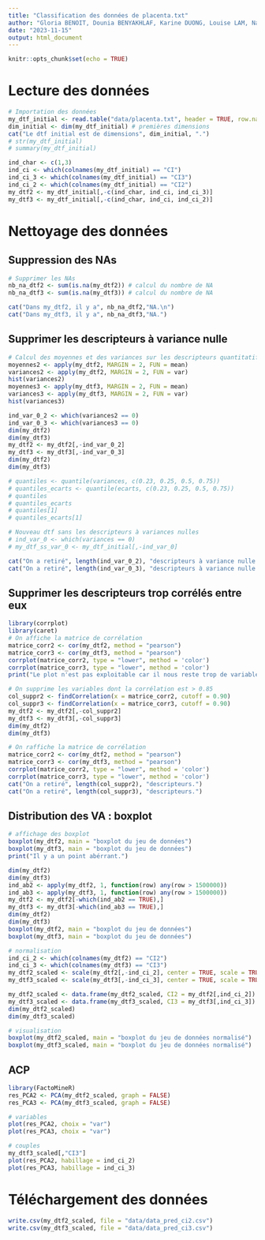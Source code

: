 ```yaml
---
title: "Classification des données de placenta.txt"
author: "Gloria BENOIT, Dounia BENYAKHLAF, Karine DUONG, Louise LAM, Nadezhda ZHUKOVA"
date: "2023-11-15"
output: html_document
---
```


```r
knitr::opts_chunk$set(echo = TRUE)
```
# Lecture des données
```r
# Importation des données 
my_dtf_initial <- read.table("data/placenta.txt", header = TRUE, row.names = "NOM", dec = ".") # Première ligne et colonne en indice
dim_initial <- dim(my_dtf_initial) # premières dimensions
cat("Le dtf initial est de dimensions", dim_initial, ".")
# str(my_dtf_initial)
# summary(my_dtf_initial)

ind_char <- c(1,3)
ind_ci <- which(colnames(my_dtf_initial) == "CI")
ind_ci_3 <- which(colnames(my_dtf_initial) == "CI3")
ind_ci_2 <- which(colnames(my_dtf_initial) == "CI2")
my_dtf2 <- my_dtf_initial[,-c(ind_char, ind_ci, ind_ci_3)]
my_dtf3 <- my_dtf_initial[,-c(ind_char, ind_ci, ind_ci_2)]
```

# Nettoyage des données
## Suppression des NAs
```r
# Supprimer les NAs
nb_na_dtf2 <- sum(is.na(my_dtf2)) # calcul du nombre de NA
nb_na_dtf3 <- sum(is.na(my_dtf3)) # calcul du nombre de NA

cat("Dans my_dtf2, il y a", nb_na_dtf2,"NA.\n")
cat("Dans my_dtf3, il y a", nb_na_dtf3,"NA.")
```

## Supprimer les descripteurs à variance nulle
```r
# Calcul des moyennes et des variances sur les descripteurs quantitatifs
moyennes2 <- apply(my_dtf2, MARGIN = 2, FUN = mean)
variances2 <- apply(my_dtf2, MARGIN = 2, FUN = var) 
hist(variances2)
moyennes3 <- apply(my_dtf3, MARGIN = 2, FUN = mean)
variances3 <- apply(my_dtf3, MARGIN = 2, FUN = var) 
hist(variances3)

ind_var_0_2 <- which(variances2 == 0)
ind_var_0_3 <- which(variances3 == 0)
dim(my_dtf2)
dim(my_dtf3)
my_dtf2 <- my_dtf2[,-ind_var_0_2]
my_dtf3 <- my_dtf3[,-ind_var_0_3]
dim(my_dtf2)
dim(my_dtf3)

# quantiles <- quantile(variances, c(0.23, 0.25, 0.5, 0.75))
# quantiles_ecarts <- quantile(ecarts, c(0.23, 0.25, 0.5, 0.75))
# quantiles
# quantiles_ecarts
# quantiles[1]
# quantiles_ecarts[1]

# Nouveau dtf sans les descripteurs à variances nulles
# ind_var_0 <- which(variances == 0)
# my_dtf_ss_var_0 <- my_dtf_initial[,-ind_var_0]

cat("On a retiré", length(ind_var_0_2), "descripteurs à variance nulle.")
cat("On a retiré", length(ind_var_0_3), "descripteurs à variance nulle.")
```

## Supprimer les descripteurs trop corrélés entre eux
```r
library(corrplot)
library(caret)
# On affiche la matrice de corrélation
matrice_corr2 <- cor(my_dtf2, method = "pearson")
matrice_corr3 <- cor(my_dtf3, method = "pearson")
corrplot(matrice_corr2, type = "lower", method = 'color')
corrplot(matrice_corr3, type = "lower", method = 'color')
print("Le plot n'est pas exploitable car il nous reste trop de variables. Supprimons les variables trop corrélées.")

# On supprime les variables dont la corrélation est > 0.85
col_suppr2 <- findCorrelation(x = matrice_corr2, cutoff = 0.90)
col_suppr3 <- findCorrelation(x = matrice_corr3, cutoff = 0.90)
my_dtf2 <- my_dtf2[,-col_suppr2]
my_dtf3 <- my_dtf3[,-col_suppr3]
dim(my_dtf2)
dim(my_dtf3)

# On raffiche la matrice de corrélation
matrice_corr2 <- cor(my_dtf2, method = "pearson")
matrice_corr3 <- cor(my_dtf3, method = "pearson")
corrplot(matrice_corr2, type = "lower", method = 'color')
corrplot(matrice_corr3, type = "lower", method = 'color')
cat("On a retiré", length(col_suppr2), "descripteurs.")
cat("On a retiré", length(col_suppr3), "descripteurs.")
```

## Distribution des VA : boxplot
```r
# affichage des boxplot
boxplot(my_dtf2, main = "boxplot du jeu de données")
boxplot(my_dtf3, main = "boxplot du jeu de données")
print("Il y a un point abérrant.")

dim(my_dtf2)
dim(my_dtf3)
ind_ab2 <- apply(my_dtf2, 1, function(row) any(row > 1500000))
ind_ab3 <- apply(my_dtf3, 1, function(row) any(row > 1500000))
my_dtf2 <- my_dtf2[-which(ind_ab2 == TRUE),]
my_dtf3 <- my_dtf3[-which(ind_ab3 == TRUE),]
dim(my_dtf2)
dim(my_dtf3)
boxplot(my_dtf2, main = "boxplot du jeu de données")
boxplot(my_dtf3, main = "boxplot du jeu de données")

# normalisation
ind_ci_2 <- which(colnames(my_dtf2) == "CI2")
ind_ci_3 <- which(colnames(my_dtf3) == "CI3")
my_dtf2_scaled <- scale(my_dtf2[,-ind_ci_2], center = TRUE, scale = TRUE)
my_dtf3_scaled <- scale(my_dtf3[,-ind_ci_3], center = TRUE, scale = TRUE)

my_dtf2_scaled <- data.frame(my_dtf2_scaled, CI2 = my_dtf2[,ind_ci_2])
my_dtf3_scaled <- data.frame(my_dtf3_scaled, CI3 = my_dtf3[,ind_ci_3])
dim(my_dtf2_scaled)
dim(my_dtf3_scaled)

# visualisation
boxplot(my_dtf2_scaled, main = "boxplot du jeu de données normalisé")
boxplot(my_dtf3_scaled, main = "boxplot du jeu de données normalisé")
```

## ACP
```r
library(FactoMineR)
res_PCA2 <- PCA(my_dtf2_scaled, graph = FALSE)
res_PCA3 <- PCA(my_dtf3_scaled, graph = FALSE)

# variables
plot(res_PCA2, choix = "var")
plot(res_PCA3, choix = "var")

# couples
my_dtf3_scaled[,"CI3"]
plot(res_PCA2, habillage = ind_ci_2)
plot(res_PCA3, habillage = ind_ci_3)
```
# Téléchargement des données
```r
write.csv(my_dtf2_scaled, file = "data/data_pred_ci2.csv")
write.csv(my_dtf3_scaled, file = "data/data_pred_ci3.csv")
```

